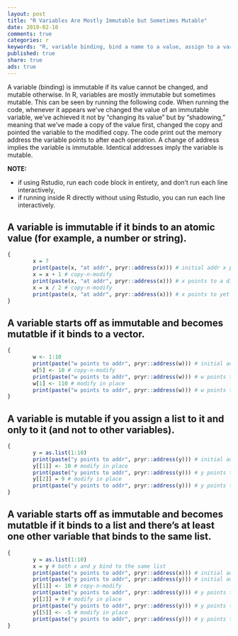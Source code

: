 ```yaml
---
layout: post
title: "R Variables Are Mostly Immutable but Sometimes Mutable"
date: 2019-02-10
comments: true
categories: r
keywords: "R, variable binding, bind a name to a value, assign to a variable, immutable, mutable, memory address, immutable variable, mutable variable"
published: true
share: true
ads: true
---
```


A variable (binding) is immutable if its value cannot be changed, and mutable otherwise. In R, variables are mostly immutable but sometimes mutable. This can be seen by running the following code. When running the code, whenever it appears we've changed the value of an immutable variable, we've achieved it not by "changing its value" but by "shadowing," meaning that we've made a copy of the value first, changed the copy and pointed the variable to the modified copy. The code print out the memory address the variable points to after each operation. A change of address implies the variable is immutable. Identical addresses imply the variable is mutable. 

**NOTE:**

* if using Rstudio, run each code block in entirety, and don't run each line interactively,
* if running inside R directly without using Rstudio, you can run each line interactively.


## A variable is immutable if it binds to an atomic value (for example, a number or string).
```r
{
        x = 7
        print(paste(x, "at addr", pryr::address(x))) # initial addr x points to
        x = x + 1 # copy-n-modify
        print(paste(x, "at addr", pryr::address(x))) # x points to a different addr
        x = x / 2 # copy-n-modify
        print(paste(x, "at addr", pryr::address(x))) # x points to yet another different addr
}
```

## A variable starts off as immutable and becomes mutatble if it binds to a vector.
```r
{
        w <- 1:10
        print(paste("w points to addr", pryr::address(w))) # initial addr w points to
        w[5] <- 10 # copy-n-modify
        print(paste("w points to addr", pryr::address(w))) # w points to a different addr
        w[1] <- 110 # modify in place
        print(paste("w points to addr", pryr::address(w))) # w points to the same different addr
}
```

## A variable is mutable if you assign a list to it and only to it (and not to other variables). 
```r
{
        y = as.list(1:10)
        print(paste("y points to addr", pryr::address(y))) # initial addr y points to
        y[[1]] <- 10 # modify in place
        print(paste("y points to addr", pryr::address(y))) # y points to the same addr
        y[[2]] = 9 # modify in place
        print(paste("y points to addr", pryr::address(y))) # y points to the same addr
}
```

## A variable starts off as immutable and becomes mutatble if it binds to a list and there's at least one other variable that binds to the same list. 
```r
{
        y = as.list(1:10)
        x = y # both x and y bind to the same list
        print(paste("x points to addr", pryr::address(x))) # initial addr x points to
        print(paste("y points to addr", pryr::address(y))) # initial addr y points to
        y[[1]] <- 10 # copy-n-modify 
        print(paste("y points to addr", pryr::address(y))) # y points to a different addr
        y[[2]] = 9 # modify in place
        print(paste("y points to addr", pryr::address(y))) # y points to the same different addr
        y[[5]] <- -5 # modify in place
        print(paste("y points to addr", pryr::address(y))) # y points to the same different addr
}
```




